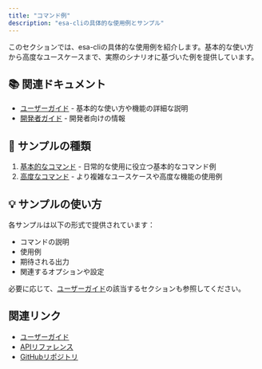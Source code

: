 ```yaml
---
title: "コマンド例"
description: "esa-cliの具体的な使用例とサンプル"
---
```


このセクションでは、esa-cliの具体的な使用例を紹介します。基本的な使い方から高度なユースケースまで、実際のシナリオに基づいた例を提供しています。

## 📚 関連ドキュメント

- [ユーザーガイド](/guides/user-guide/) - 基本的な使い方や機能の詳細な説明
- [開発者ガイド](/developer/) - 開発者向けの情報

## 🎯 サンプルの種類

1. [基本的なコマンド](/examples/basic-commands/) - 日常的な使用に役立つ基本的なコマンド例
2. [高度なコマンド](/examples/advanced-commands/) - より複雑なユースケースや高度な機能の使用例

## 💡 サンプルの使い方

各サンプルは以下の形式で提供されています：

- コマンドの説明
- 使用例
- 期待される出力
- 関連するオプションや設定

必要に応じて、[ユーザーガイド](/guides/user-guide/)の該当するセクションも参照してください。

## 関連リンク

- [ユーザーガイド](/guides/user-guide)
- [APIリファレンス](/reference)
- [GitHubリポジトリ](https://github.com/shellme/esa-cli) 